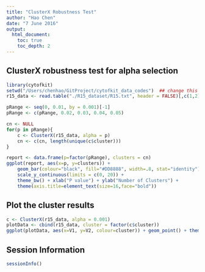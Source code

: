 ```yaml
---
title: "ClusterX Robustness Test"
author: "Hao Chen"
date: "7 June 2016"
output: 
  html_document:
    toc: true
    toc_depth: 2
---
```



## ClusterX robustness test for alpha selection
```r
library(cytofkit)
setwd("/Users/chenhao/GitProject/cytofkit_data_codes")  ## change this to your path
r15_data <- read.table("./R15_dataset/R15.txt", header = FALSE)[,c(1,2)]

pRange <- seq(0, 0.01, by = 0.001)[-1]
pRange <- c(pRange, 0.02, 0.03, 0.04, 0.05)

cn <- NULL
for(p in pRange){
    c <- ClusterX(r15_data, alpha = p)
    cn <- c(cn, length(unique(c$cluster)))
}

report <- data.frame(p=factor(pRange), clusters = cn)
ggplot(report, aes(x=p, y=clusters)) + 
    geom_bar(colour="black", fill="#DD8888", width=.8, stat="identity") +
    scale_y_continuous(limits = c(0, 20)) +
    theme_bw() + xlab("P value") + ylab("Number of Clusters") +
    theme(axis.title=element_text(size=16,face="bold"))
```

## Plot the cluster results

```r
c <- ClusterX(r15_data, alpha = 0.001)
plotData <- cbind(r15_data, cluster = factor(c$cluster))
ggplot(plotData, aes(x=V1, y=V2, colour=cluster)) + geom_point() + theme_bw()
```

## Session Information

```r
sessionInfo()
```
